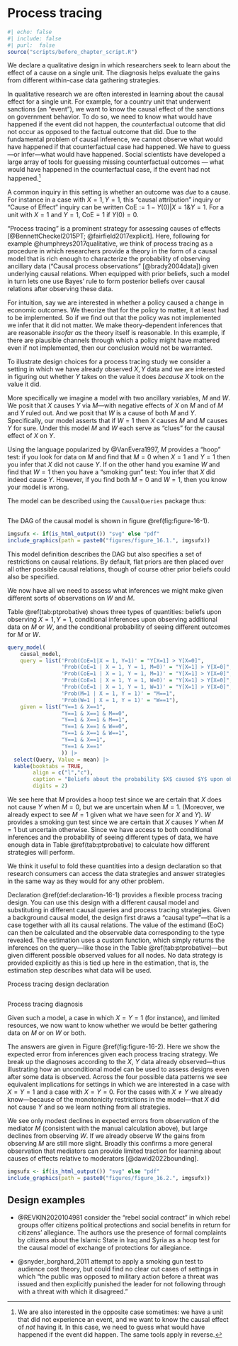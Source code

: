 # Process tracing {.unnumbered}

```r
#| echo: false
#| include: false
#| purl:  false
source("scripts/before_chapter_script.R")
```

:::: {.ddbox}
We declare a qualitative design in which researchers seek to learn about the effect of a cause on a single unit. The diagnosis helps evaluate the gains from different within-case data gathering strategies.
::::

In qualitative research we are often interested in learning about the causal effect for a single unit. For example, for a country unit that underwent sanctions (an "event"), we want to know the causal effect of the sanctions on government behavior. To do so, we need to know what would have happened if the event did not happen, the *counter*factual outcome that did not occur as opposed to the factual outcome that did. Due to the fundamental problem of causal inference, we cannot observe what would have happened if that counterfactual case had happened. We have to guess---or infer---what would have happened. Social scientists have developed a large array of tools for guessing missing counterfactual outcomes --- what would have happened in the counterfactual case, if the event had not happened.^[We are also interested in the opposite case sometimes: we have a unit that did not experience an event, and we want to know the causal effect of *not* having it. In this case, we need to guess what would have happened if the event did happen. The same tools apply in reverse.]

A common inquiry in this setting is whether an outcome was *due* to a cause. For instance in a case with $X=1, Y=1$, this "causal attribution" inquiry or "Cause of Effect" inquiry can be written $\mathrm{CoE}:=1-Y(0)| X=1 \mathrm{ \& } Y=1$. For a unit with  $X=1$ and $Y=1$, $\mathrm{CoE}=1$ if $Y(0)=0$.

"Process tracing" is a prominent strategy for assessing causes of effects [@BennettCheckel2015PT; @fairfield2017explicit]. Here, following for example @humphreys2017qualitative, we think of process tracing as a procedure in which researchers provide a theory in the form of a causal model that is rich enough to characterize the probability of observing ancillary data ("Causal process observations" [@brady2004data]) given underlying causal relations. When equipped with prior beliefs, such a model in turn lets one use Bayes' rule to form posterior beliefs over causal relations after observing these data. 

For intuition, say we are interested in whether a policy caused a change in economic outcomes. We theorize that for the policy to matter, it at least had to be implemented. So if we find out that the policy was not implemented we infer that it did not matter. We make theory-dependent inferences that are reasonable *insofar as* the theory itself is reasonable. In this example, if there are plausible channels through which a policy might have mattered even if not implemented, then our conclusion would not be warranted.

To illustrate design choices for a process tracing study we consider a setting in which we have already observed $X, Y$ data and we are interested in figuring out whether $Y$ takes on the value it does *because* $X$ took on the value it did. 

More specifically we imagine a model with two ancillary variables, $M$ and $W$. We posit that $X$ causes $Y$ via $M$---with negative effects of $X$ on $M$ and of $M$ and $Y$ ruled out. And we posit that $W$ is a cause of both $M$ and $Y$. Specifically, our model asserts that if $W=1$ then $X$ causes $M$ and $M$ causes $Y$ for sure. Under this model $M$ and $W$ each serve as "clues" for the causal effect of $X$ on $Y$. 

Using the language popularized by @VanEvera1997, $M$ provides a "hoop" test: if you look for data on $M$ and find that $M=0$ when $X=1$ and $Y=1$ then you infer that $X$ did not cause $Y$. If on the other hand you examine $W$ and find that $W=1$ then you have a "smoking gun" test: You infer that $X$ did indeed cause $Y$. However, if you find both $M=0$ and $W=1$, then you know your model is wrong. 

The model can be described using the `CausalQueries` package thus:

```r
```

The DAG of the causal model is shown in figure \@ref(fig:figure-16-1).

```r
imgsufx <- if(is_html_output()) "svg" else "pdf"
include_graphics(path = paste0("figures/figure_16.1.", imgsufx))
```

This model definition describes the DAG but also specifies a set of restrictions on causal relations. By default, flat priors are then placed over all other possible causal relations, though of course other prior beliefs could also be specified. 

We now have all we need to assess what inferences we might make given different sorts of observations on $W$ and $M$. 

Table \@ref(tab:ptprobative) shows three types of quantities: beliefs upon observing $X=1, Y=1$, conditional inferences upon observing additional data on $M$ or $W$, and the conditional probability of seeing different outcomes for $M$ or $W$. 

```r
query_model(
    causal_model,
    query = list('Prob(CoE=1|X = 1, Y=1)' = "Y[X=1] > Y[X=0]",
                 'Prob(CoE=1 | X = 1, Y = 1, M=0)' = "Y[X=1] > Y[X=0]",
                 'Prob(CoE=1 | X = 1, Y = 1, M=1)' = "Y[X=1] > Y[X=0]",
                 'Prob(CoE=1 | X = 1, Y = 1, W=0)' = "Y[X=1] > Y[X=0]",
                 'Prob(CoE=1 | X = 1, Y = 1, W=1)' = "Y[X=1] > Y[X=0]",
                 'Prob(M=1 | X = 1, Y = 1)' = "M==1",
                 'Prob(W=1 | X = 1, Y = 1)' = "W==1"),
    given = list("Y==1 & X==1",
                 "Y==1 & X==1 & M==0",
                 "Y==1 & X==1 & M==1",
                 "Y==1 & X==1 & W==0",
                 "Y==1 & X==1 & W==1",
                 "Y==1 & X==1",
                 "Y==1 & X==1"
                 )) |> 
  select(Query, Value = mean) |> 
  kable(booktabs = TRUE, 
        align = c("l","c"), 
        caption = "Beliefs about the probability $X$ caused $Y$ upon observing $X=1, Y=1$,  updated inferences upon observing additional data on $M$  or $W$, and  the conditional probability of seeing different outcomes for $M$ or $W$ given observation of $X=1, Y=1$.", 
        digits = 2) 
```

We see here that $M$ provides a hoop test since we are certain that $X$ does not cause $Y$ when $M=0$, but we are uncertain when $M=1$. (Moreover, we already expect to see $M=1$ given what we have seen for $X$ and $Y$). $W$ provides a smoking gun test since we are certain that $X$ causes $Y$ when $M=1$ but uncertain otherwise. Since we have access to both conditional inferences and the probability of seeing different types of data, we have enough data in Table \@ref(tab:ptprobative) to calculate how different strategies will perform. 

We think it useful to fold these quantities into a design declaration so that research consumers can access the data strategies and answer strategies in the same way as they would for any other problem.

Declaration \@ref(def:declaration-16-1) provides a flexible process tracing design. You can use this design with a different causal model and substituting in different causal queries and process tracing strategies. Given a background causal model, the design first draws a "causal type"---that is a case together with all its causal relations. The value of the estimand (EoC) can then be calculated and the observable data corresponding to the type revealed. The estimation uses a custom function, which simply returns the inferences on the query---like those in the Table \@ref(tab:ptprobative)---but given different possible observed values for all nodes. No data strategy is provided explicitly as this is tied up here in the estimation, that is, the estimation step describes what data will be used.

:::{.definition #declaration-16-1} 

Process tracing design declaration

```r
```

:::

:::{.lemma #diagnosis-16-1}

Process tracing diagnosis

Given such a model, a case in which $X = Y = 1$ (for instance), and limited resources, we now want to know whether we would be better gathering data on $M$ or on $W$ or both.  

The answers are given in Figure \@ref(fig:figure-16-2). Here we show the expected error from inferences given each process tracing strategy. We break up the diagnoses according to the $X$, $Y$ data already observed---thus illustrating how an unconditional model can be used to assess designs even after some data is observed. Across the four possible data patterns we see equivalent implications for settings in which we are interested in a case with $X=Y=1$ and a case with $X=Y=0$. For the cases with $X \neq Y$ we already know---because of the monotonicity restrictions in the model---that $X$ did not cause $Y$ and so we learn nothing from all strategies. 

We see only modest declines in expected errors from observation of the mediator $M$ (consistent with the manual calculation above), but large declines from observing $W$. If we already observe $W$ the gains from observing $M$ are still more slight. Broadly this confirms a more general observation that mediators can provide limited traction for learning about causes of effects relative to moderators [@dawid2022bounding].

```r
imgsufx <- if(is_html_output()) "svg" else "pdf"
include_graphics(path = paste0("figures/figure_16.2.", imgsufx))
```

:::

## Design examples

- @REVKIN2020104981 consider the "rebel social contract" in which rebel groups offer citizens political protections and social benefits in return for citizens' allegiance. The authors use the presence of formal complaints by citizens about the Islamic State in Iraq and Syria as a hoop test for the causal model of exchange of protections for allegiance.

- @snyder_borghard_2011 attempt to apply a smoking gun test to audience cost theory, but could find no clear cut cases of settings in which "the public was opposed to military action before a threat was issued and then explicitly punished the leader for not following through with a threat with which it disagreed."


